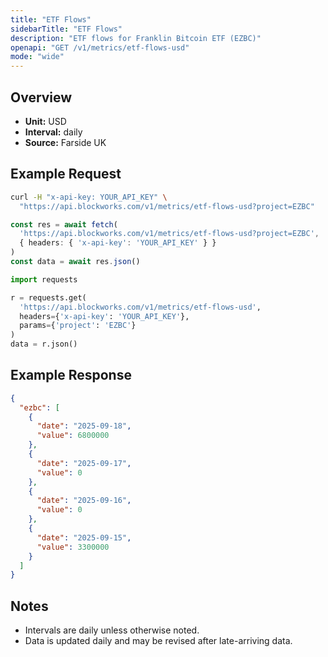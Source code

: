```yaml
---
title: "ETF Flows"
sidebarTitle: "ETF Flows"
description: "ETF flows for Franklin Bitcoin ETF (EZBC)"
openapi: "GET /v1/metrics/etf-flows-usd"
mode: "wide"
---
```


## Overview

- **Unit:** USD
- **Interval:** daily
- **Source:** Farside UK

## Example Request

<CodeGroup>

```bash cURL
curl -H "x-api-key: YOUR_API_KEY" \
  "https://api.blockworks.com/v1/metrics/etf-flows-usd?project=EZBC"
```

```typescript TypeScript
const res = await fetch(
  'https://api.blockworks.com/v1/metrics/etf-flows-usd?project=EZBC',
  { headers: { 'x-api-key': 'YOUR_API_KEY' } }
)
const data = await res.json()
```

```python Python
import requests

r = requests.get(
  'https://api.blockworks.com/v1/metrics/etf-flows-usd',
  headers={'x-api-key': 'YOUR_API_KEY'},
  params={'project': 'EZBC'}
)
data = r.json()
```

</CodeGroup>

## Example Response

```json
{
  "ezbc": [
    {
      "date": "2025-09-18",
      "value": 6800000
    },
    {
      "date": "2025-09-17",
      "value": 0
    },
    {
      "date": "2025-09-16",
      "value": 0
    },
    {
      "date": "2025-09-15",
      "value": 3300000
    }
  ]
}
```

## Notes
- Intervals are daily unless otherwise noted.
- Data is updated daily and may be revised after late-arriving data.
